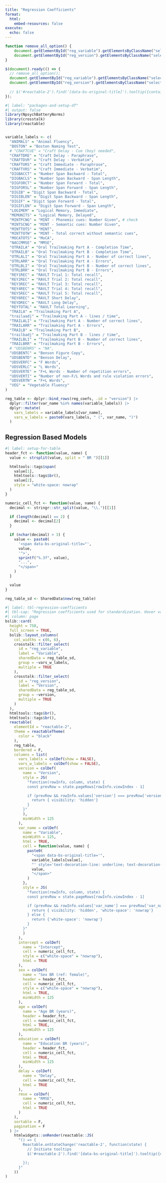 ```yaml
---
title: "Regression Coefficients"
format: 
  html:
    embed-resources: false
execute:
  echo: false
---
```


```js
function remove_all_option() {
    document.getElementById("reg_variable").getElementsByClassName("selectized")[0].selectize.removeOption("");
    document.getElementById("reg_version").getElementsByClassName("selectized")[0].selectize.removeOption("");
}

$(document).ready(() => {
  // remove_all_option();
  document.getElementById("reg_variable").getElementsByClassName("selectized")[0].selectize.removeOption("");
  document.getElementById("reg_version").getElementsByClassName("selectized")[0].selectize.removeOption("");
  
  // $('#reactable-2').find('[data-bs-original-title]').tooltip({container: 'body'});
});
```

```r
#| label: "packages-and-setup-df"
#| output: false
library(NpsychBatteryNorms)
library(crosstalk)
library(reactable)


variable_labels <- c(
  "ANIMALS" = "Animal Fluency",
  "BOSTON" = "Boston Naming Test",
  # "CRAFTCUE" = "Craft Delay - Cue (boy) needed",
  "CRAFTDRE" = "Craft Delay - Paraphrase",
  "CRAFTDVR" = "Craft Delay - Verbatim",
  "CRAFTURS" = "Craft Immediate - Paraphrase",
  "CRAFTVRS" = "Craft Immediate - Verbatim",
  "DIGBACCT" = "Number Span Backward - Total",
  "DIGBACLS" = "Number Span Backward - Span Length",
  "DIGFORCT" = "Number Span Forward - Total",
  "DIGFORSL" = "Number Span Forward - Span Length",
  "DIGIB" = "Digit Span Backward - Total",
  "DIGIBLEN" = "Digit Span Backward - Span Length",
  "DIGIF" = "Digit Span Forward - Total",
  "DIGIFLEN" = "Digit Span Forward - Span Length",
  "LOGIMEM" = "Logical Memory, Immediate",
  "MEMUNITS" = "Logical Memory, Delayed",
  "MINTPCNG" = "MINT - Phonemic cues: Number Given", # check
  "MINTSCNG" = "MINT - Semantic cues: Number Given",
  "MINTTOTS" = "MINT",
  "MINTTOTW" = "MINT - Total correct without semantic cues",
  "MOCATOTS" = "MoCA",
  "NACCMMSE" = "MMSE",
  "OTRAILA" = "Oral Trailmaking Part A - Completion Time",
  "OTRAILB" = "Oral Trailmaking Part B - Completion Time",
  "OTRLALI" = "Oral Trailmaking Part A - Number of correct lines",
  "OTRLARR" = "Oral Trailmaking Part A - Errors",
  "OTRLBLI" = "Oral Trailmaking Part B - Number of correct lines",
  "OTRLBRR" = "Oral Trailmaking Part B - Errors",
  "REY1REC" = "RAVLT Trial 1: Total recall",
  "REY2REC" = "RAVLT Trial 2: Total recall",
  "REY3REC" = "RAVLT Trial 3: Total recall",
  "REY4REC" = "RAVLT Trial 4: Total recall",
  "REY5REC" = "RAVLT Trial 5: Total recall",
  "REY6REC" = "RAVLT Short Delay",
  "REYDREC" = "RAVLT Long Delay",
  "REYTOTAL" = "RAVLT Total Learning",
  "TRAILA" = "Trailmaking Part A",
  "trailaadj" = "Trailmaking Part A - lines / time",
  "TRAILALI" = "Trailmaking Part A - Number of correct lines",
  "TRAILARR" = "Trailmaking Part A - Errors",
  "TRAILB" = "Trailmaking Part B",
  "trailbadj" = "Trailmaking Part B - lines / time",
  "TRAILBLI" = "Trailmaking Part B - Number of correct lines",
  "TRAILBRR" = "Trailmaking Part B - Errors",
  # "UDSBENRS" = "NA",
  "UDSBENTC" = "Benson Figure Copy",
  "UDSBENTD" = "Benson Delay",
  "UDSVERFC" = "F Words",
  "UDSVERLC" = "L Words",
  "UDSVERTE" = "F+L Words - Number of repetition errors",
  "UDSVERTI" = "Number of non-F/L Words and rule violation errors",
  "UDSVERTN" = "F+L Words",
  "VEG" = "Vegetable Fluency"
)

reg_table <- dplyr::bind_rows(reg_coefs, .id = "version") |>
  dplyr::filter(var_name %in% names(variable_labels)) |>
  dplyr::mutate(
    vars_labels = variable_labels[var_name],
    vars_w_labels = paste0(vars_labels, " (", var_name, ")")
  )
```

## Regression Based Models

```r
#| label: setup-for-table
header_fct <- function(value, name) {
  value <- strsplit(value, split = " BR ")[[1]]

  htmltools::tags$span(
    value[1],
    htmltools::tags$br(),
    value[2],
    style = "white-space: nowrap"
  )
}

numeric_cell_fct <- function(value, name) {
  decimal <- stringr::str_split(value, "\\.")[[1]]

  if (length(decimal) == 2) {
    decimal <- decimal[2]
  }

  if (nchar(decimal) > 3) {
    value <- paste0(
      '<span data-bs-original-title="',
      value,
      '">',
      sprintf("%.3f", value),
      "...",
      "</span>"
    )
  }

  value
}

reg_table_sd <- SharedData$new(reg_table)
```

```r
#| label: tbl-regression-coefficients
#| tbl-cap: "Regression coefficients used for standardization. Hover variables to see human readable labels. Hover values ending with '...' to see all decimals."
#| column: page
bslib::card(
  height = 750,
  full_screen = TRUE,
  bslib::layout_columns(
    col_widths = c(6, 6),
    crosstalk::filter_select(
      id = "reg_variable",
      label = "Variable",
      sharedData = reg_table_sd,
      group = ~vars_w_labels,
      multiple = TRUE
    ),
    crosstalk::filter_select(
      id = "reg_version",
      label = "Version",
      sharedData = reg_table_sd,
      group = ~version,
      multiple = TRUE
    )
  ),
  htmltools::tags$br(),
  htmltools::tags$br(),
  reactable(
    elementId = "reactable-2",
    theme = reactableTheme(
      color = "black"
    ),
    reg_table,
    bordered = F,
    columns = list(
      vars_labels = colDef(show = FALSE),
      vars_w_labels = colDef(show = FALSE),
      version = colDef(
        name = "Version",
        style = JS(
          "function(rowInfo, column, state) {
          const prevRow = state.pageRows[rowInfo.viewIndex - 1]

          if (prevRow && rowInfo.values['version'] === prevRow['version']) {
            return { visibility: 'hidden'}
          }
        }"
        ),
        minWidth = 125
      ),
      var_name = colDef(
        name = "Variable",
        minWidth = 125,
        html = TRUE,
        cell = function(value, name) {
          paste0(
            "<span data-bs-original-title='",
            variable_labels[value],
            "' style='text-decoration-line: underline; text-decoration-style: dotted; cursor: help;'>",
            value,
            "</span>"
          )
        },
        style = JS(
          "function(rowInfo, column, state) {
          const prevRow = state.pageRows[rowInfo.viewIndex - 1]

          if (prevRow && rowInfo.values['var_name'] === prevRow['var_name']) {
            return { visibility: 'hidden', 'white-space': 'nowrap'}
          } else {
            return {'white-space': 'nowrap'}
          }
        }"
        )
      ),
      intercept = colDef(
        name = "Intercept",
        cell = numeric_cell_fct,
        style = c("white-space" = "nowrap"),
        html = TRUE
      ),
      sex = colDef(
        name = "Sex BR (ref: female)",
        header = header_fct,
        cell = numeric_cell_fct,
        style = c("white-space" = "nowrap"),
        html = TRUE,
        minWidth = 125
      ),
      age = colDef(
        name = "Age BR (years)",
        header = header_fct,
        cell = numeric_cell_fct,
        html = TRUE,
        minWidth = 125
      ),
      education = colDef(
        name = "Education BR (years)",
        header = header_fct,
        cell = numeric_cell_fct,
        html = TRUE,
        minWidth = 125
      ),
      delay = colDef(
        name = "Delay",
        cell = numeric_cell_fct,
        html = TRUE
      ),
      rmse = colDef(
        name = "RMSE",
        cell = numeric_cell_fct,
        html = TRUE
      )
    ),
    sortable = F,
    pagination = F
  ) |>
    htmlwidgets::onRender(reactable::JS(
      "() => {
        Reactable.onStateChange('reactable-2', function(state) {
          // Initiate tooltips
          $('#reactable-2').find('[data-bs-original-title]').tooltip({container: 'body'});

        });
      }"
    ))
)
```

